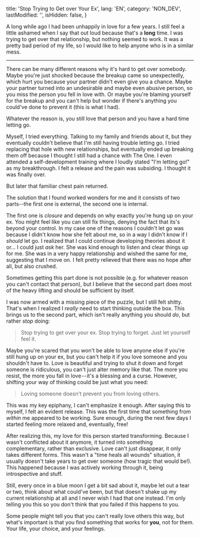   title: 'Stop Trying to Get over Your Ex',
  lang: 'EN',
  category: 'NON_DEV',
  lastModified: '',
  isHidden: false,
}

A long while ago I had been unhappily in love for a few years. I still feel a little ashamed when I say that out loud because that's a **long** time. I was trying to get over that relationship, but nothing seemed to work. It was a pretty bad period of my life, so I would like to help anyone who is in a similar mess.

---

There can be many different reasons why it's hard to get over somebody. Maybe you're just shocked because the breakup came so unexpectedly, which hurt you because your partner didn't even give you a chance. Maybe your partner turned into an undesirable and maybe even abusive person, so you miss the person you fell in love with. Or maybe you're blaming yourself for the breakup and you can't help but wonder if there's anything you could've done to prevent it (this is what I had).

Whatever the reason is, you still love that person and you have a hard time letting go.

Myself, I tried everything. Talking to my family and friends about it, but they eventually couldn't believe that I'm still having trouble letting go. I tried replacing that hole with new relationships, but eventually ended up breaking them off because I thought I still had a chance with The One. I even attended a self-development training where I loudly stated "I'm letting go!" as my breakthrough. I felt a release and the pain was subsiding. I thought it was finally over.

But later that familiar chest pain returned.

The solution that I found worked wonders for me and it consists of two parts--the first one is external, the second one is internal.

The first one is _closure_ and depends on why exactly you're hung up on your ex. You might feel like you can still fix things, denying the fact that its's beyond your control. In my case one of the reasons I couldn't let go was because I didn't know how she felt about me, so in a way I didn't know if I _should_ let go. I realized that I could continue developing theories about it or... I could just _ask_ her. She was kind enough to listen and clear things up for me. She was in a very happy relationship and wished the same for me, suggesting that I move on. I felt pretty relieved that there was no hope after all, but also crushed.

Sometimes getting this part done is not possible (e.g. for whatever reason you can't contact that person), but I believe that the second part does most of the heavy lifting and should be sufficient by itself.

I was now armed with a missing piece of the puzzle, but I still felt shitty. That's when I realized I _really_ need to start thinking outside the box. This brings us to the second part, which isn't really anything you should _do_, but rather _stop_ doing:

  > Stop trying to get over your ex. Stop trying to forget. Just let yourself feel it.

Maybe you're scared that you won't be able to love anyone else if you're still hung up on your ex, but you can't help it if you love someone and you shouldn't have to. Love is beautiful and trying to shut it down and forget someone is ridiculous, you can't just alter memory like that. The more you resist, the more you fall in love -- it's a blessing and a curse. However, shifting your way of thinking could be just what you need:

  > Loving someone doesn't prevent you from loving others.

This was my key epiphany, I can't emphasize it enough. After saying this to myself, I felt an evident release. This was the first time that something from _within_ me appeared to be working. Sure enough, during the next few days I started feeling more relaxed and, eventually, free!

After realizing this, my love for this person started transforming. Because I wasn't conflicted about it anymore, it turned into something complementary, rather than exclusive. Love can't just disappear, it only takes different forms. This wasn't a "time heals all wounds" situation, it usually doesn't take years to get over someone (how tragic that would be!). This happened because I was actively working through it, being introspective and stuff.

Still, every once in a blue moon I get a bit sad about it, maybe let out a tear or two, think about what could've been, but that doesn't shake up my current relationship at all and I never wish I had that one instead. I'm only telling you this so you don't think that you failed if this happens to you.

Some people might tell you that you can't really love others this way, but what's important is that you find something that works for **you**, not for them. Your life, your choice, and your feelings.
